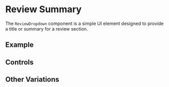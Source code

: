 

<Meta of={ReviewDropdownStories} />

# Review Summary

The `ReviewDropdown` component is a simple UI element designed to provide a title or summary for a review section.

## Example

<Story name="Default" of={ReviewDropdownStories.Default} />

## Controls

<Controls />

## Other Variations

<Stories />
